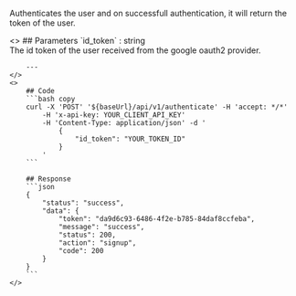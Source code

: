 
Authenticates the user and on successfull authentication, it will return the token of the user.

<ColumnLayout>
    <>
        ## Parameters
        `id_token` : string <br />
        The id token of the user received from the google oauth2 provider.

        ---
    </>
    <>
        ## Code
        ```bash copy
        curl -X 'POST' '${baseUrl}/api/v1/authenticate' -H 'accept: */*' 
            -H 'x-api-key: YOUR_CLIENT_API_KEY'
            -H 'Content-Type: application/json' -d '
                {
                    "id_token": "YOUR_TOKEN_ID"
                }
            '
        ```

        ## Response
        ```json
        {
            "status": "success",
            "data": {
                "token": "da9d6c93-6486-4f2e-b785-84daf8ccfeba",
                "message": "success",
                "status": 200,
                "action": "signup",
                "code": 200
            }
        }
        ```
    </>
</ColumnLayout>